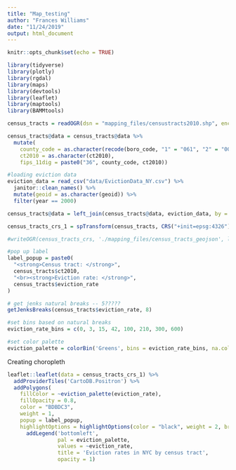 ```yaml
---
title: "Map_testing"
author: "Frances Williams"
date: "11/24/2019"
output: html_document
---
```


```r
knitr::opts_chunk$set(echo = TRUE)
```


```r
library(tidyverse)
library(plotly)
library(rgdal)
library(maps)
library(devtools)
library(leaflet)
library(maptools)
library(BAMMtools)
```

```r
census_tracts = readOGR(dsn = "mapping_files/censustracts2010.shp", encoding = "UTF-8") 

census_tracts@data = census_tracts@data %>% 
  mutate(
    county_code = as.character(recode(boro_code, "1" = "061", "2" = "005", "3" = "047", "4" = "081", "5" = "085")),
    ct2010 = as.character(ct2010),
    fips_11dig = paste0("36", county_code, ct2010))

#loading eviction data
eviction_data = read_csv("data/EvictionData_NY.csv") %>%
  janitor::clean_names() %>% 
  mutate(geoid = as.character(geoid)) %>% 
  filter(year == 2000)

census_tracts@data = left_join(census_tracts@data, eviction_data, by = c("fips_11dig" = "geoid"))

```

```r
census_tracts_crs_1 = spTransform(census_tracts, CRS("+init=epsg:4326"))

#writeOGR(census_tracts_crs, './mapping_files/census_tracts_geojson', layer = 'census_tracts', driver = 'GeoJSON')
```

```r
#pop up label
label_popup = paste0(
  "<strong>Census tract: </strong>",
  census_tracts$ct2010,
  "<br><strong>Eviction rate: </strong>",
  census_tracts$eviction_rate
)

# get jenks natural breaks -- 5?????
getJenksBreaks(census_tracts$eviction_rate, 8)

#set bins based on natural breaks
eviction_rate_bins = c(0, 3, 15, 42, 100, 210, 300, 600)

#set color palette
eviction_palette = colorBin('Greens', bins = eviction_rate_bins, na.color = '#aaff56')
```

Creating choropleth
```r
leaflet::leaflet(data = census_tracts_crs_1) %>% 
  addProviderTiles('CartoDB.Positron') %>% 
  addPolygons(
    fillColor = ~eviction_palette(eviction_rate),
    fillOpacity = 0.8,
    color = "BDBDC3",
    weight = 1,
    popup = label_popup,
    highlightOptions = highlightOptions(color = "black", weight = 2, bringToFront = TRUE)) %>% 
      addLegend('bottomleft',
                pal = eviction_palette,
                values = ~eviction_rate,
                title = 'Eviction rates in NYC by census tract',
                opacity = 1)
              
```

